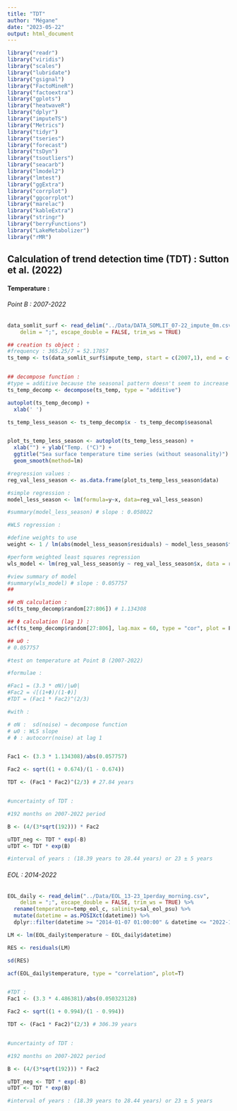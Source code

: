 ```yaml
---
title: "TDT"
author: "Mégane"
date: "2023-05-22"
output: html_document
---
```


```r
library("readr")
library("viridis")
library("scales")
library("lubridate")
library("gsignal")
library("FactoMineR")
library("factoextra")
library("gplots")
library("heatwaveR")
library("dplyr")
library("imputeTS")
library("Metrics")
library("tidyr")
library("tseries")
library("forecast")
library("tsDyn")
library("tsoutliers")
library("seacarb")
library("lmodel2")
library("lmtest")
library("ggExtra")
library("corrplot")
library("ggcorrplot")
library("marelac")
library("kableExtra")
library("stringr")
library("berryFunctions")
library("LakeMetabolizer")
library("rMR")

```


## Calculation of trend detection time (TDT) : Sutton et al. (2022)  
  
  
#### Temperature :  
  
###### Point B : 2007-2022  
  

```r

data_somlit_surf <- read_delim("../Data/DATA_SOMLIT_07-22_impute_0m.csv", 
    delim = ";", escape_double = FALSE, trim_ws = TRUE)

## creation ts object :
#frequency : 365.25/7 = 52.17857
ts_temp <- ts(data_somlit_surf$impute_temp, start = c(2007,1), end = c(2022,52), freq = 52)


## decompose function :
#type = additive because the seasonal pattern doesn't seem to increase in variation, seasonal pattern looks constant
ts_temp_decomp <- decompose(ts_temp, type = "additive")

autoplot(ts_temp_decomp) +
  xlab(' ')

```
  
  

```r

ts_temp_less_season <- ts_temp_decomp$x - ts_temp_decomp$seasonal


plot_ts_temp_less_season <- autoplot(ts_temp_less_season) + 
  xlab("") + ylab("Temp. (°C)") +
  ggtitle("Sea surface temperature time series (without seasonality)") +
  geom_smooth(method=lm)

#regression values : 
reg_val_less_season <- as.data.frame(plot_ts_temp_less_season$data)

#simple regression :
model_less_season <- lm(formula=y~x, data=reg_val_less_season)

#summary(model_less_season) # slope : 0.058022

#WLS regression :

#define weights to use
weight <- 1 / lm(abs(model_less_season$residuals) ~ model_less_season$fitted.values)$fitted.values^2

#perform weighted least squares regression
wls_model <- lm(reg_val_less_season$y ~ reg_val_less_season$x, data = reg_val_less_season, weights = weight)

#view summary of model
#summary(wls_model) # slope : 0.057757
##

```


```r

## σN calculation : 
sd(ts_temp_decomp$random[27:806]) # 1.134308

## Φ calculation (lag 1) :
acf(ts_temp_decomp$random[27:806], lag.max = 60, type = "cor", plot = F) # 0.674

## ω0 :
# 0.057757

```


```r

#test on temperature at Point B (2007-2022)

#formulae :

#Fac1 = (3.3 * σN)/|ω0|
#Fac2 = √[(1+Φ)/(1-Φ)]
#TDT = (Fac1 * Fac2)^(2/3)

#with :

# σN :  sd(noise) → decompose function
# ω0 : WLS slope
# Φ : autocorr(noise) at lag 1


Fac1 <- (3.3 * 1.134308)/abs(0.057757)

Fac2 <- sqrt((1 + 0.674)/(1 - 0.674))

TDT <- (Fac1 * Fac2)^(2/3) # 27.84 years


#uncertainty of TDT :

#192 months on 2007-2022 period

B <- (4/(3*sqrt(192))) * Fac2

uTDT_neg <- TDT * exp(-B)
uTDT <- TDT * exp(B)

#interval of years : (18.39 years to 28.44 years) or 23 ± 5 years
```
  
  
###### EOL : 2014-2022  
  

```r

EOL_daily <- read_delim("../Data/EOL_13-23_1perday_morning.csv", 
    delim = ";", escape_double = FALSE, trim_ws = TRUE) %>% 
  rename(temperature=temp_eol_c, salinity=sal_eol_psu) %>% 
  mutate(datetime = as.POSIXct(datetime)) %>% 
  dplyr::filter(datetime >= "2014-01-07 01:00:00" & datetime <= "2022-12-31 01:00:00")

LM <- lm(EOL_daily$temperature ~ EOL_daily$datetime)

RES <- residuals(LM)

sd(RES)

acf(EOL_daily$temperature, type = "correlation", plot=T)


#TDT :
Fac1 <- (3.3 * 4.486381)/abs(0.050323128)

Fac2 <- sqrt((1 + 0.994)/(1 - 0.994))

TDT <- (Fac1 * Fac2)^(2/3) # 306.39 years


#uncertainty of TDT :

#192 months on 2007-2022 period

B <- (4/(3*sqrt(192))) * Fac2

uTDT_neg <- TDT * exp(-B)
uTDT <- TDT * exp(B)

#interval of years : (18.39 years to 28.44 years) or 23 ± 5 years





```







